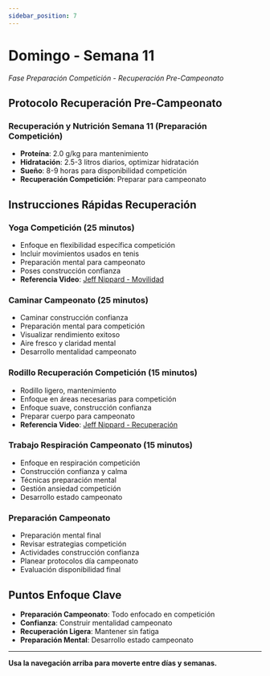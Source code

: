 ```yaml
---
sidebar_position: 7
---
```



<WorkoutNav weekNumber={11} />

# Domingo - Semana 11

_Fase Preparación Competición - Recuperación Pre-Campeonato_

## Protocolo Recuperación Pre-Campeonato

### Recuperación y Nutrición Semana 11 (Preparación Competición)
- **Proteína**: 2.0 g/kg para mantenimiento
- **Hidratación**: 2.5-3 litros diarios, optimizar hidratación
- **Sueño**: 8-9 horas para disponibilidad competición
- **Recuperación Competición**: Preparar para campeonato

## Instrucciones Rápidas Recuperación

### Yoga Competición (25 minutos)
- Enfoque en flexibilidad específica competición
- Incluir movimientos usados en tenis
- Preparación mental para campeonato
- Poses construcción confianza
- **Referencia Video**: [Jeff Nippard - Movilidad](https://www.youtube.com/watch?v=8wPpK6xW9s8)

### Caminar Campeonato (25 minutos)
- Caminar construcción confianza
- Preparación mental para competición
- Visualizar rendimiento exitoso
- Aire fresco y claridad mental
- Desarrollo mentalidad campeonato

### Rodillo Recuperación Competición (15 minutos)
- Rodillo ligero, mantenimiento
- Enfoque en áreas necesarias para competición
- Enfoque suave, construcción confianza
- Preparar cuerpo para campeonato
- **Referencia Video**: [Jeff Nippard - Recuperación](https://www.youtube.com/watch?v=8wPpK6xW9s8)

### Trabajo Respiración Campeonato (15 minutos)
- Enfoque en respiración competición
- Construcción confianza y calma
- Técnicas preparación mental
- Gestión ansiedad competición
- Desarrollo estado campeonato

### Preparación Campeonato
- Preparación mental final
- Revisar estrategias competición
- Actividades construcción confianza
- Planear protocolos día campeonato
- Evaluación disponibilidad final

## Puntos Enfoque Clave
- **Preparación Campeonato**: Todo enfocado en competición
- **Confianza**: Construir mentalidad campeonato
- **Recuperación Ligera**: Mantener sin fatiga
- **Preparación Mental**: Desarrollo estado campeonato

---

**Usa la navegación arriba para moverte entre días y semanas.**